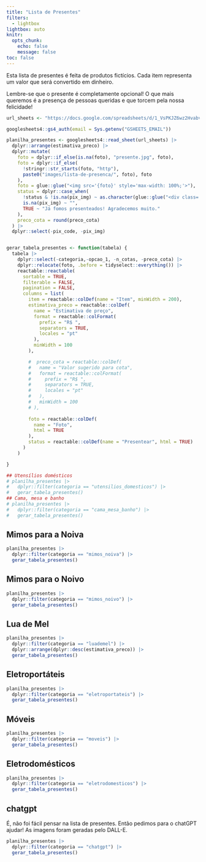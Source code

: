 ```yaml
---
title: "Lista de Presentes"
filters:
  - lightbox
lightbox: auto
knitr:
  opts_chunk: 
    echo: false
    message: false
toc: false
---
```


Esta lista de presentes é feita de produtos fictícios. Cada item representa um valor que será convertido em dinheiro.

Lembre-se que o presente é completamente opcional! O que mais queremos é a presença de pessoas queridas e que torcem pela nossa felicidade!


```r
url_sheets <- "https://docs.google.com/spreadsheets/d/1_VsPKJZ6wz2HvabvGI6V-oW-1923KE_FyfKsvy-T2yc/edit#gid=0"

googlesheets4::gs4_auth(email = Sys.getenv("GSHEETS_EMAIL"))

planilha_presentes <- googlesheets4::read_sheet(url_sheets) |> 
  dplyr::arrange(estimativa_preco) |> 
  dplyr::mutate(
    foto = dplyr::if_else(is.na(foto), "presente.jpg", foto),
    foto = dplyr::if_else(
      !stringr::str_starts(foto, "http"),
      paste0("images/lista-de-presenca/", foto), foto
    ),
    foto = glue::glue("<img src='{foto}' style='max-width: 100%;'>"),
    status = dplyr::case_when(
      !status & !is.na(pix_img) ~ as.character(glue::glue("<div class='quarto-figure quarto-figure-center'><figure class='figure'><p><a href='{pix_img}' class='lightbox' data-gallery='pix'><img src='{pix_img}' class='img-fluid figure-img'/></a></p></figure></div>")),
      is.na(pix_img) ~ "",
      TRUE ~ "Já fomos presenteados! Agradecemos muito."
    ),
    preco_cota = round(preco_cota)
  ) |> 
  dplyr::select(-pix_code, -pix_img)


gerar_tabela_presentes <- function(tabela) {
  tabela |>
    dplyr::select(-categoria,-opcao_1, -n_cotas, -preco_cota) |>
    dplyr::relocate(foto, .before = tidyselect::everything()) |>
    reactable::reactable(
      sortable = TRUE,
      filterable = FALSE,
      pagination = FALSE,
      columns = list(
        item = reactable::colDef(name = "Item", minWidth = 200),
        estimativa_preco = reactable::colDef(
          name = "Estimativa de preço",
          format = reactable::colFormat(
            prefix = "R$ ",
            separators = TRUE,
            locales = "pt"
          ),
          minWidth = 100
        ),

        #  preco_cota = reactable::colDef(
        #   name = "Valor sugerido para cota",
        #   format = reactable::colFormat(
        #     prefix = "R$ ",
        #     separators = TRUE,
        #     locales = "pt"
        #   ),
        #   minWidth = 100
        # ),
        
        foto = reactable::colDef(
          name = "Foto",
          html = TRUE
        ),
        status = reactable::colDef(name = "Presentear", html = TRUE)
      )
    ) 

}

```




```r
## Utensílios domésticos
# planilha_presentes |> 
#   dplyr::filter(categoria == "utensilios_domesticos") |> 
#   gerar_tabela_presentes()
## Cama, mesa e banho
# planilha_presentes |> 
#   dplyr::filter(categoria == "cama_mesa_banho") |> 
#   gerar_tabela_presentes()
```

## Mimos para a Noiva

```r
planilha_presentes |> 
  dplyr::filter(categoria == "mimos_noiva") |> 
  gerar_tabela_presentes()
```

## Mimos para o Noivo

```r
planilha_presentes |> 
  dplyr::filter(categoria == "mimos_noivo") |> 
  gerar_tabela_presentes()
```


## Lua de Mel

```r
planilha_presentes |> 
  dplyr::filter(categoria == "luademel") |> 
  dplyr::arrange(dplyr::desc(estimativa_preco)) |> 
  gerar_tabela_presentes()
```

## Eletroportáteis

```r
planilha_presentes |> 
  dplyr::filter(categoria == "eletroportateis") |> 
  gerar_tabela_presentes()
```

## Móveis

```r
planilha_presentes |> 
  dplyr::filter(categoria == "moveis") |> 
  gerar_tabela_presentes()
```

## Eletrodomésticos

```r
planilha_presentes |> 
  dplyr::filter(categoria == "eletrodomesticos") |> 
  gerar_tabela_presentes()
```

## chatgpt

É, não foi fácil pensar na lista de presentes. Então pedimos para o chatGPT ajudar! As imagens foram geradas pelo DALL-E.

```r
planilha_presentes |> 
  dplyr::filter(categoria == "chatgpt") |> 
  gerar_tabela_presentes()
```